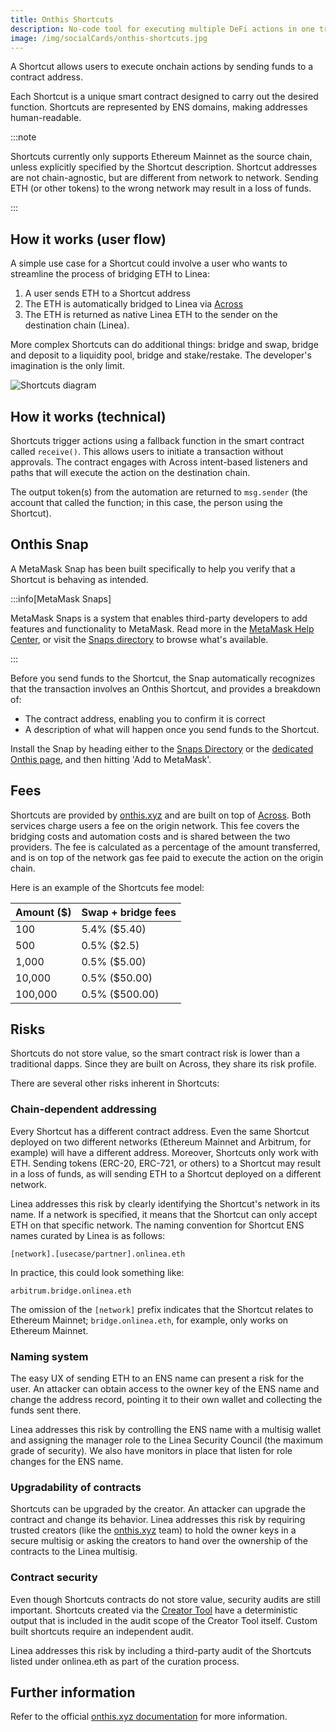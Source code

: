 ```yaml
---
title: Onthis Shortcuts
description: No-code tool for executing multiple DeFi actions in one transaction
image: /img/socialCards/onthis-shortcuts.jpg
---
```


A Shortcut allows users to execute onchain actions by sending funds to a contract address.

Each Shortcut is a unique smart contract designed to carry out the desired function. Shortcuts are
represented by ENS domains, making addresses human-readable.

:::note

Shortcuts currently only supports Ethereum Mainnet as the source chain, unless explicitly specified 
by the Shortcut description. Shortcut addresses are not chain-agnostic, but are different from 
network to network. Sending ETH (or other tokens) to the wrong network may result in a loss of funds.

:::

## How it works (user flow)

A simple use case for a Shortcut could involve a user who wants to streamline the process of 
bridging ETH to Linea:

1. A user sends ETH to a Shortcut address 
2. The ETH is automatically bridged to Linea via [Across](https://across.to/)
3. The ETH is returned as native Linea ETH to the sender on the destination chain (Linea).

More complex Shortcuts can do additional things: bridge and swap, bridge and deposit to a liquidity 
pool, bridge and stake/restake. The developer's imagination is the only limit.

<div class="center-container">
  <div class="img-large">
      <img
        src="/img/article_images/Build_on_Linea/Tooling_and_infrastructure/Cross-chain/Shortcuts/Shortcuts.svg"
        alt="Shortcuts diagram"
      />
  </div>
</div>

## How it works (technical)

Shortcuts trigger actions using a fallback function in the smart contract called `receive()`. This 
allows users to initiate a transaction without approvals. The contract engages with Across 
intent-based listeners and paths that will execute the action on the destination chain. 

The output token(s) from the automation are returned to `msg.sender` (the account that called the 
function; in this case, the person using the Shortcut).

## Onthis Snap

A MetaMask Snap has been built specifically to help you verify that a Shortcut is behaving as 
intended.

:::info[MetaMask Snaps]

MetaMask Snaps is a system that enables third-party developers to add features and functionality
to MetaMask. Read more in the [MetaMask Help Center](https://support.metamask.io/metamask-snaps), 
or visit the [Snaps directory](https://snaps.metamask.io/) to browse what's available.

:::

Before you send funds to the Shortcut, the Snap automatically recognizes that the transaction
involves an Onthis Shortcut, and provides a breakdown of:
- The contract address, enabling you to confirm it is correct
- A description of what will happen once you send funds to the Shortcut. 

Install the Snap by heading either to the [Snaps Directory](https://snaps.metamask.io/snap/npm/onthis-snap/) 
or the [dedicated Onthis page](https://www.onthis.xyz/snap), and then hitting 'Add to MetaMask'.

## Fees

Shortcuts are provided by [onthis.xyz](https://www.onthis.xyz/) and are built on top of [Across](https://across.to/). 
Both services charge users a fee on the origin network. This fee covers the bridging costs and 
automation costs and is shared between the two providers. The fee is calculated as a percentage 
of the amount transferred, and is on top of the network gas fee paid to execute the action on the 
origin chain.

Here is an example of the Shortcuts fee model:

| Amount ($)    | Swap + bridge fees |
| ------------- | ------------------ |
|      100      |     5.4% ($5.40)   |
|      500      |     0.5% ($2.5)    |
|    1,000      |     0.5% ($5.00)   |
|   10,000      |     0.5% ($50.00)  |
|  100,000      |     0.5% ($500.00) |

## Risks

Shortcuts do not store value, so the smart contract risk is lower than a traditional dapps. Since 
they are built on Across, they share its risk profile.

There are several other risks inherent in Shortcuts: 

### Chain-dependent addressing

Every Shortcut has a different contract address. Even the same Shortcut deployed on two different 
networks (Ethereum Mainnet and Arbitrum, for example) will have a different address. Moreover, 
Shortcuts only work with ETH. Sending tokens (ERC-20, ERC-721, or others) to a Shortcut may result 
in a loss of funds, as will sending ETH to a Shortcut deployed on a different network.

Linea addresses this risk by clearly identifying the Shortcut's network in its name. If a network 
is specified, it means that the Shortcut can only accept ETH on that specific network. The naming 
convention for Shortcut ENS names curated by Linea is as follows:

`[network].[usecase/partner].onlinea.eth`

In practice, this could look something like:

`arbitrum.bridge.onlinea.eth`

The omission of the `[network]` prefix indicates that the Shortcut relates to Ethereum Mainnet; 
`bridge.onlinea.eth`, for example, only works on Ethereum Mainnet.

### Naming system

The easy UX of sending ETH to an ENS name can present a risk for the user. An attacker can obtain 
access to the owner key of the ENS name and change the address record, pointing it to their own 
wallet and collecting the funds sent there. 

Linea addresses this risk by controlling the ENS name with a multisig wallet and assigning the 
manager role to the Linea Security Council (the maximum grade of security). We also have monitors
in place that listen for role changes for the ENS name.

### Upgradability of contracts 

Shortcuts can be upgraded by the creator. An attacker can upgrade the contract and change its 
behavior. Linea addresses this risk by requiring trusted creators (like the [onthis.xyz](https://www.onthis.xyz/) team) 
to hold the owner keys in a secure multisig or asking the creators to hand over the ownership of 
the contracts to the Linea multisig.

### Contract security 

Even though Shortcuts contracts do not store value, security audits are still important. Shortcuts 
created via the [Creator Tool](https://create.onthis.xyz/) have a deterministic output that is
included in the audit scope of the Creator Tool itself. Custom built shortcuts require an 
independent audit. 

Linea addresses this risk by including a third-party audit of the Shortcuts listed under 
onlinea.eth as part of the curation process. 

## Further information

Refer to the official [onthis.xyz documentation](https://docs.onthis.xyz) for more information.
